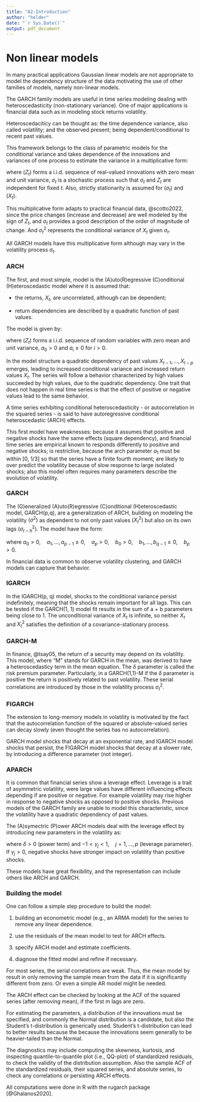 ```yaml
---
title: "A2-Introduction"
author: "helder"
date: "`r Sys.Date()`"
output: pdf_document
---
```


# Non linear models {-}

In many practical applications Gaussian linear models are not appropriate to model the dependency structure of the data motivating the use of other families of models, namely non-linear models.

The GARCH family models are useful in time series modeling dealing with heteroscedasticity (non-stationary variance). One of major applications is financial data such as in modeling stock returns volatility.

Heteroscedaciticy can be thought as: 
  the time dependence variance, also called volatility; 
  and the observed present;
being dependent/conditional to recent past values.

This framework belongs to the class of parametric models for the conditional variance and takes dependence of the innovations and variances of one process to estimate the variance in a multiplicative form:

\begin{equation}
  X_t = \sigma_t Z_t, \quad t \in \mathbb{Z}
  (\#eq:multiplicative)
\end{equation}

where $(Z_t)$ forms a i.i.d. sequence of real-valued innovations with
zero mean and unit variance, $\sigma_t$ is a stochastic process such that
$\sigma_t$ and $Z_t$ are independent for fixed $t$. Also, strictly stationarity is assumed for $(\sigma_t)$ and $(X_t)$.

This multiplicative form adapts to practical financial data, @scotto2022, since the price changes (increase and decrease) are well modeled by the sign of $Z_t$, and $\sigma_t$ provides a good description of the order of magnitude of change. And $\sigma_t^2$ represents the conditional variance of $X_t$ given $\sigma_t$.

All GARCH models have this multiplicative form although may vary in the volatility process $\sigma_t$.

### ARCH

The first, and most simple, model is the (A)uto(R)egressive (C)onditional (H)eteroscedastic model where it is assumed that:

* the returns, $X_t$, are uncorrelated, although can be dependent;

* return dependencies are described by a quadratic function of past values.

The model is given by:

\begin{equation}
  \begin{aligned}
    X_t & = \sigma_t Z_t \\
    \sigma_t^2 & = a_0 + a_1 X_{t-1}^2 + \ldots + a_p X_{t-p}
  \end{aligned}
  (\#eq:arch)
\end{equation}

where $(Z_t)$ forms a i.i.d. sequence of random variables with zero mean and unit variance, $a_0>0$ and $a_i \ge 0$ for $i>0$. 

In the model structure a quadratic dependency of past values $X_{t-1},\ldots,X_{t-p}$ emerges, leading to increased conditional variance and increased return values $X_t$. The series will follow a behavior characterized by high values succeeded by high values, due to the quadratic dependency. One trait that does not happen in real time series is that the effect of positive or negative values lead to the same behavior.

A time series exhibiting conditional heteroscedasticity - or autocorrelation in the squared series - is said to have autoregressive conditional heteroscedastic (ARCH) effects.

This first model have weaknesses: because it assumes that positive and negative shocks have the same effects (square dependency), and financial time series are empirical known to responds differently to positive and negative shocks; is restrictive, because the arch parameter $a_1$ must be within [0, 1/3] so that the series have a finite fourth moment; are likely to over predict the volatility because of slow response to large isolated shocks; also this model often requires many parameters describe the evolution of volatility.

### GARCH

The (G)eneralized (A)uto(R)egressive (C)onditional (H)eteroscedastic model, GARCH(p,q), are a generalization of ARCH, building on modeling the volatility $(\sigma^2)$ as dependent to not only past values $(X_t^2)$ but also on its own lags $(\sigma_{t-h}^2)$. The model have the form:

\begin{equation}
  \begin{aligned}
    X_t & = \sigma_t Z_t \\
    \sigma_t^2 & = a_0 + \sum_{i=1}^{p} a_i X_{t-i}^2 + \sum_{j=1}^{q} b_j \sigma_{t-j}^2
  \end{aligned}
  (\#eq:garch)
\end{equation}

where $a_0 > 0, \quad a_1,\ldots,a_{p-1} \ge 0,\quad a_p > 0, \quad  b_0 > 0,\quad b_1,\ldots,b_{q-1} \ge 0,\quad b_p > 0$.

In financial data is common to observe volatility clustering, and GARCH models can capture that behavior.

### IGARCH

In the IGARCH(p, q) model, shocks to the conditional variance persist indefinitely, meaning that the shocks remain important for all lags. This can be tested if the GARCH(1, 1) model fit results in the sum of a + b parameters being close to 1. The unconditional variance of $X_t$ is infinite, so neither $X_t$ and $X_t^2$ satisfies the definition of a covariance-stationary process.

### GARCH-M

In finance, @tsay05, the return of a security may depend on its volatility. This model, where "M" stands for GARCH in the mean, was derived to have a heteroscedasticy term in the mean equation. The $\delta$ parameter is called the risk premium parameter. Particularly, in a GARCH(1,1)-M if the $\delta$ parameter is positive the return is positively related to past volatility. These serial correlations are introduced by those in the volatility process $\sigma_t^2$.

\begin{equation}
  \begin{aligned}
    Y_t & = u + \delta\sigma_t^2 + X_t, \\
    \sigma_t^2 & = a_0 + \sum_{i=1}^{p} a_i X_{t-i}^2 + \sum_{j=1}^{q} b_j \sigma_{t-j}^2
  \end{aligned}
  (\#eq:garchm)
\end{equation}

### FIGARCH

The extension to long-memory models in volatility is motivated by the fact that the autocorrelation function of the squared or absolute-valued series can decay slowly (even thought the series has no autocorrelation).

GARCH model shocks that decay at an exponential rate, and IGARCH model shocks that persist, the FIGARCH model shocks that decay at a slower rate, by introducing a difference parameter (not integer).

### APARCH

It is common that financial series show a leverage effect. Leverage is a trait of asymmetric volatility, were large values have different influencing effects depending if are positive or negative. For example volatility may rise higher in response to negative shocks as opposed to positive shocks. Previous models of the GARCH family are unable to model this characteristic, since the volatility have a quadratic dependency of past values. 

The (A)symectric (P)ower ARCH models deal with the leverage effect by introducing new parameters in the volatility as:

\begin{equation}
    \sigma_t^\delta = a_0 + \sum_{i=1}^{p} a_i( |X_{t-i}| - \gamma_i X_{t-1})^\delta + \sum_{j=1}^{q} b_j \sigma_{t-j}^2
  (\#eq:aparch)
\end{equation}

where $\delta > 0$ (power term) and $-1 < \gamma_j < 1, \quad j=1,\ldots,p$ (leverage parameter). If $\gamma_j > 0$, negative shocks have stronger impact on volatility than positive shocks.

These models have great flexibility, and the representation can include others like ARCH and GARCH.

### Building the model

One can follow a simple step procedure to build the model:

1. building an econometric model (e.g., an ARMA model) for the series to remove any linear dependence.

2. use the residuals of the mean model to test for ARCH effects.

3. specify ARCH model and estimate coefficients.

4. diagnose the fitted model and refine if necessary.

For most series, the serial correlations are weak. Thus, the mean model by result in only removing the sample mean from the data if it is significantly different from zero. Or even a simple AR model might be needed.

The ARCH effect can be checked by looking at the ACF of the squared series (after removing mean), if the first m lags are zero.

For estimating the parameters, a distribution of the innovations must be specified, and commonly the Normal distribution is a candidate, but also the Student’s t-distribution is generically used. Student's t-distribution can lead to better results because the  because the innovations seem generally to be heavier-tailed than the Normal.

The diagnostics may include computing the skewness, kurtosis, and inspecting quantile-to-quantile plot (i.e., QQ-plot) of standardized residuals, to check the validity of the distribution assumption. Also the sample ACF of the standardized residuals, their squared series, and absolute series, to check any correlations or persisting ARCH effects.

All computations were done in R with the rugarch package [@Ghalanos2020].
